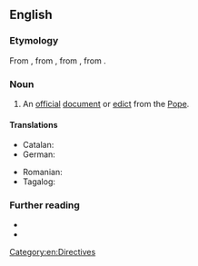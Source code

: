 ==English==

===Etymology===
From {{inh|en|enm|bulle}}, from {{der|en|fro|bulle}}, from {{der|en|ML.|bulla||a round seal}}, from {{der|en|la|bulla||bubble}}.

===Noun===
{{en-noun}}

# An [[official]] [[document]] or [[edict]] from the [[Pope]].

====Translations====
{{trans-top|official document or edict from the Pope}}
* Catalan: {{t|ca|butlla papal}}
* German: {{t|de|päbstliche Bulle|f}}
{{trans-mid}}
* Romanian: {{t+|ro|bulă papală|f}}
* Tagalog: {{t|tl|bula ng Papa}}
{{trans-bottom}}

===Further reading===
* {{pedia}}
* {{pedia|list of papal bulls}}

[[Category:en:Directives]]
